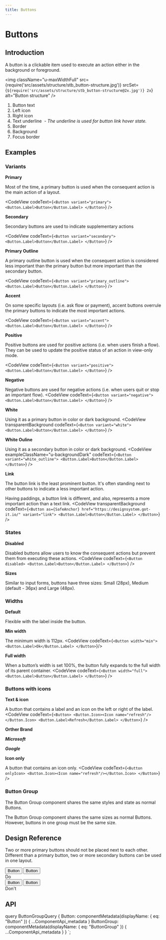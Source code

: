 ```yaml
---
title: Buttons
---
```


# Buttons

## Introduction

A button is a clickable item used to execute an action either in the background or foreground.

<img
  className="u-maxWidthFull"
  src={require('src/assets/structure/stb_button-structure.jpg')}
  srcSet={`${require('src/assets/structure/stb_button-structure@2x.jpg')} 2x`}
  alt="Button structure"
/>
<ol className="u-paddingLeftLarge u-textGray u-marginTopTiny">
  <li>
      Button text
  </li>
  <li>
      Left icon
  </li>
  <li>
      Right icon
  </li>
  <li>
      Text underline&nbsp;
    <i className="u-text200">- The underline is used for button link hover state.</i>
  </li>
  <li>
      Border
  </li>
  <li>
      Background
  </li>
  <li>
      Focus border
  </li>
</ol>

## Examples

### Variants

**Primary**

Most of the time, a primary button is used when the consequent action is the main action of a layout.

<CodeView codeText={`<Button variant="primary">
  <Button.Label>Button</Button.Label>
</Button>`}
    />

**Secondary**

Secondary buttons are used to indicate supplementary actions

<CodeView codeText={`<Button variant="secondary">
  <Button.Label>Button</Button.Label>
</Button>`}
      />

**Primary Outline**

A primary outline button is used when the consequent action is considered less important than the primary button but more important than the secondary button.

<CodeView codeText={`<Button variant="primary_outline">
  <Button.Label>Button</Button.Label>
</Button>`}
      />

**Accent**

On some specific layouts (i.e. ask flow or payment), accent buttons overrule the primary buttons to indicate the most important actions.

<CodeView codeText={`<Button variant="accent">
  <Button.Label>Button</Button.Label>
</Button>`}
      />

**Positive**

Positive buttons are used for positive actions (i.e. when users finish a flow). They can be used to update the positive status of an action in view-only mode.

<CodeView codeText={`<Button variant="positive">
  <Button.Label>Button</Button.Label>
</Button>`}
      />

**Negative**

Negative buttons are used for negative actions (i.e. when users quit or stop an important flow).
<CodeView codeText={`<Button variant="negative">
  <Button.Label>Button</Button.Label>
</Button>`}
      />

**White**

Using it as a primary button in color or dark background.
<CodeView
  transparentBackground
  codeText={`<Button variant="white">
  <Button.Label>Button</Button.Label>
</Button>`}
/>

**White Ouline**

Using it as a secondary button in color or dark background.
<CodeView
  exampleClassName="u-backgroundDark"
  codeText={`<Button variant="white_outline">
  <Button.Label>Button</Button.Label>
</Button>`}
/>

**Link**

The button link is the least prominent button. It's often standing next to other buttons to indicate a less important action.

Having paddings, a button link is different, and also, represents a more important action than a text link.
<CodeView
  transparentBackground
  codeText={`<Button as={SafeAnchor} href="https://designsystem.got-it.io/" variant="link">
  <Button.Label>Button</Button.Label>
</Button>`}
/>

### States

**Disabled**

Disabled buttons allow users to know the consequent actions but prevent them from executing these actions.
<CodeView
  codeText={`<Button disabled>
  <Button.Label>Button</Button.Label>
</Button>`}
/>

**Sizes**

Similar to input forms, buttons have three sizes: Small (28px), Medium (default - 36px) and Large (48px).
<CodeView codeText={sizesButton} />

### Widths

**Default**

Flexible with the label inside the button.
<CodeView codeText={widthDefault} />

**Min width**

The minimum width is 112px.
<CodeView
  codeText={`<Button width="min">
  <Button.Label>Ok</Button.Label>
</Button>`}/>

**Full width**

When a button’s width is set 100%, the button fully expands to the full width of its parent container.
<CodeView
  codeText={`<Button width="full">
  <Button.Label>Button</Button.Label>
</Button>`}
/>

### Buttons with icons

**Text & icon**

A button that contains a label and an icon on the left or right of the label.
<CodeView
  codeText={`<Button>
  <Button.Icon><Icon name="refresh"/></Button.Icon>
  <Button.Label>Refresh</Button.Label>
</Button>`}
/>

**Orther Brand**

***Microsoft***
<CodeView
  codeText={brandMicrosoft}
/>

***Google***
<CodeView
  codeText={brandGoogle}
/>


**Icon only**

A button that contains an icon only.
<CodeView
  codeText={`<Button onlyIcon>
  <Button.Icon><Icon name="refresh"/></Button.Icon>
</Button>`}
/>

### Button Group

The Button Group component shares the same styles and state as normal Buttons.

<CodeView codeText={groupStylesButton} />

The Button Group component shares the same sizes as normal Buttons. However, buttons in one group must be the same size.

<CodeView codeText={groupSizesButton} />

<CodeView codeText={groupIconsButton} />


## Design Reference

Two or more primary buttons should not be placed next to each other. Different than a primary button, two or more secondary buttons can be used in one layout.

<div className="Grid u-marginBottomLarge">
  <div className="u-sizeFull md:u-size1of2">
    <div className="u-flex">
      <Button variant="secondary">Button</Button>
      <Button className="u-marginLeftExtraSmall">Button</Button>
    </div>
    <div className="u-borderBottom u-borderLarge u-borderPositive u-marginTopSmall" />
    <div className="u-textPositive">Do</div>
  </div>
  <div className="u-sizeFull md:u-size1of2">
    <div className="u-flex">
      <Button>Button</Button>
      <Button className="u-marginLeftExtraSmall">Button</Button>
    </div>
    <div className="u-borderBottom u-borderLarge u-borderNegative u-marginTopSmall" />
    <div className="u-textNegative">Don't</div>
  </div>
</div>

## API

<ComponentApi metadata={props.data.Button} />
<ComponentApi metadata={props.data.ButtonGroup} exportedBy={props.data.Button} />


  query ButtonGroupQuery {
    Button: componentMetadata(displayName: { eq: "Button" }) {
      ...ComponentApi_metadata
    }
    ButtonGroup: componentMetadata(displayName: { eq: "ButtonGroup" }) {
      ...ComponentApi_metadata
    }
  }
`;
